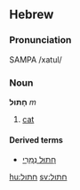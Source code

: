 ==Hebrew==
===Pronunciation===
SAMPA /xatul/
<!--# xatula (f)
;plural:
# xatulim (m)
# xatulot (f)-->

===Noun===
'''חָתוּל''' ''m'' 

<!--====singular====
# חתול (m)
# חתולה (f)
====plural====
# חתולים (m)
# חתולות (f)-->
 
# [[cat]]
<!--# a female animal called cat (f)-->

====Derived terms====
*[[חתול נמרי|חָתוּל נְמֵרִי]]

[[hu:חתול]]
[[sv:חתול]]